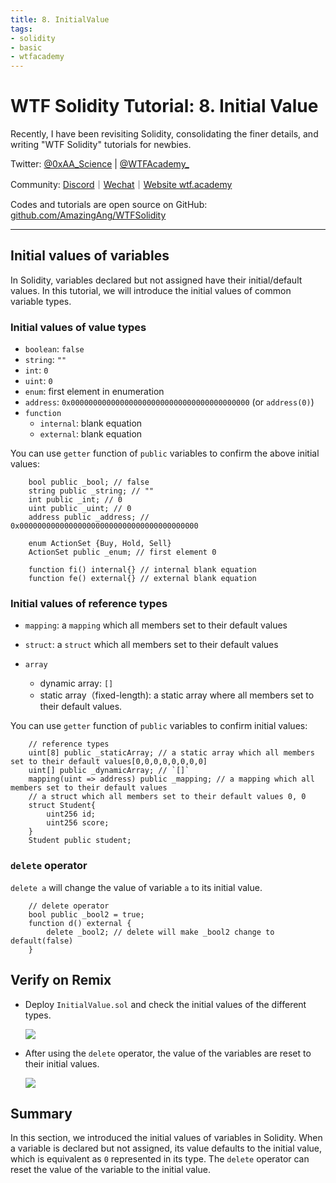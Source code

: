 ```yaml
---
title: 8. InitialValue
tags:
- solidity
- basic
- wtfacademy
---
```



# WTF Solidity Tutorial: 8. Initial Value

<QuizProgress courseId={SOLIDITY_COURSE_ID} lessonId={SOLIDITY_BASIC_LESSON_ID_8}></QuizProgress>

Recently, I have been revisiting Solidity, consolidating the finer details, and writing "WTF Solidity" tutorials for newbies. 

Twitter: [@0xAA_Science](https://twitter.com/0xAA_Science) | [@WTFAcademy_](https://twitter.com/WTFAcademy_)

Community: [Discord](https://discord.wtf.academy)｜[Wechat](https://docs.google.com/forms/d/e/1FAIpQLSe4KGT8Sh6sJ7hedQRuIYirOoZK_85miz3dw7vA1-YjodgJ-A/viewform?usp=sf_link)｜[Website wtf.academy](https://wtf.academy)

Codes and tutorials are open source on GitHub: [github.com/AmazingAng/WTFSolidity](https://github.com/AmazingAng/WTFSolidity)


-----

## Initial values of variables

In Solidity, variables declared but not assigned have their initial/default values. In this tutorial, we will introduce the initial values of common variable types.

### Initial values of value types

- `boolean`: `false`
- `string`: `""`
- `int`: `0`
- `uint`: `0`
- `enum`: first element in enumeration
- `address`: `0x0000000000000000000000000000000000000000` (or `address(0)`)
- `function`
    - `internal`: blank equation
    - `external`: blank equation

You can use `getter` function of `public` variables to confirm the above initial values:

```solidity
    bool public _bool; // false
    string public _string; // ""
    int public _int; // 0
    uint public _uint; // 0
    address public _address; // 0x0000000000000000000000000000000000000000

    enum ActionSet {Buy, Hold, Sell}
    ActionSet public _enum; // first element 0

    function fi() internal{} // internal blank equation
    function fe() external{} // external blank equation
```

### Initial values of reference types

- `mapping`: a `mapping` which all members set to their default values
- `struct`: a `struct` which all members set to their default values

- `array`
    - dynamic array: `[]`
    - static array（fixed-length): a static array where all members set to their default values.

You can use `getter` function of `public` variables to confirm initial values:

```solidity
    // reference types
    uint[8] public _staticArray; // a static array which all members set to their default values[0,0,0,0,0,0,0,0]
    uint[] public _dynamicArray; // `[]`
    mapping(uint => address) public _mapping; // a mapping which all members set to their default values
    // a struct which all members set to their default values 0, 0
    struct Student{
        uint256 id;
        uint256 score; 
    }
    Student public student;
```

### `delete` operator

`delete a` will change the value of variable `a` to its initial value.

```solidity
    // delete operator
    bool public _bool2 = true; 
    function d() external {
        delete _bool2; // delete will make _bool2 change to default(false)
    }
```

## Verify on Remix

- Deploy `InitialValue.sol` and check the initial values of the different types.

    ![](./img/8-1_en.jpg)

- After using the `delete` operator, the value of the variables are reset to their initial values.

    ![](./img/8-2_en.jpg)

## Summary

In this section, we introduced the initial values of variables in Solidity. When a variable is declared but not assigned, its value defaults to the initial value, which is equivalent as `0` represented in its type. The `delete` operator can reset the value of the variable to the initial value.

<QuizForm courseId={SOLIDITY_COURSE_ID} lessonId={SOLIDITY_BASIC_LESSON_ID_8}></QuizForm>